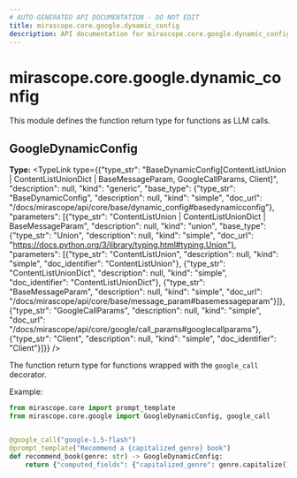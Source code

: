 ```yaml
---
# AUTO-GENERATED API DOCUMENTATION - DO NOT EDIT
title: mirascope.core.google.dynamic_config
description: API documentation for mirascope.core.google.dynamic_config
---
```


# mirascope.core.google.dynamic_config

This module defines the function return type for functions as LLM calls.

## <ApiType type="Attribute" path="core/google/dynamic_config" symbolName="GoogleDynamicConfig" /> GoogleDynamicConfig

**Type:** <TypeLink type={{"type_str": "BaseDynamicConfig[ContentListUnion | ContentListUnionDict | BaseMessageParam, GoogleCallParams, Client]", "description": null, "kind": "generic", "base_type": {"type_str": "BaseDynamicConfig", "description": null, "kind": "simple", "doc_url": "/docs/mirascope/api/core/base/dynamic_config#basedynamicconfig"}, "parameters": [{"type_str": "ContentListUnion | ContentListUnionDict | BaseMessageParam", "description": null, "kind": "union", "base_type": {"type_str": "Union", "description": null, "kind": "simple", "doc_url": "https://docs.python.org/3/library/typing.html#typing.Union"}, "parameters": [{"type_str": "ContentListUnion", "description": null, "kind": "simple", "doc_identifier": "ContentListUnion"}, {"type_str": "ContentListUnionDict", "description": null, "kind": "simple", "doc_identifier": "ContentListUnionDict"}, {"type_str": "BaseMessageParam", "description": null, "kind": "simple", "doc_url": "/docs/mirascope/api/core/base/message_param#basemessageparam"}]}, {"type_str": "GoogleCallParams", "description": null, "kind": "simple", "doc_url": "/docs/mirascope/api/core/google/call_params#googlecallparams"}, {"type_str": "Client", "description": null, "kind": "simple", "doc_identifier": "Client"}]}} />

The function return type for functions wrapped with the `google_call` decorator.

Example:

```python
from mirascope.core import prompt_template
from mirascope.core.google import GoogleDynamicConfig, google_call


@google_call("google-1.5-flash")
@prompt_template("Recommend a {capitalized_genre} book")
def recommend_book(genre: str) -> GoogleDynamicConfig:
    return {"computed_fields": {"capitalized_genre": genre.capitalize()}}
```



